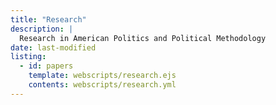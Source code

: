 ```yaml
---
title: "Research"
description: |
  Research in American Politics and Political Methodology
date: last-modified
listing: 
  - id: papers
    template: webscripts/research.ejs
    contents: webscripts/research.yml
---
```


::: {#papers}
:::
